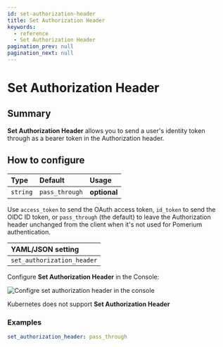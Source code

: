 ```yaml
---
id: set-authorization-header
title: Set Authorization Header
keywords:
  - reference
  - Set Authorization Header
pagination_prev: null
pagination_next: null
---
```



# Set Authorization Header

## Summary

**Set Authorization Header** allows you to send a user's identity token through as a bearer token in the Authorization header.

## How to configure

| **Type** | **Default** | **Usage** |
| :--- | :--- | :--- |
| `string` | `pass_through` | **optional** |

Use `access_token` to send the OAuth access token, `id_token` to send the OIDC ID token, or `pass_through` (the default) to leave the Authorization header unchanged from the client when it's not used for Pomerium authentication.

<Tabs>
<TabItem value="Core" label="Core">

| **YAML**/**JSON** setting |
| :--- |
| `set_authorization_header` |

</TabItem>
<TabItem value="Enterprise" label="Enterprise">

Configure **Set Authorization Header** in the Console:

![Configre set authorization header in the console](../img/routes/headers/set-authorization-header.gif)

</TabItem>
<TabItem value="Kubernetes" label="Kubernetes">

Kubernetes does not support **Set Authorization Header**

</TabItem>
</Tabs>

### Examples

```yaml
set_authorization_header: pass_through
```
